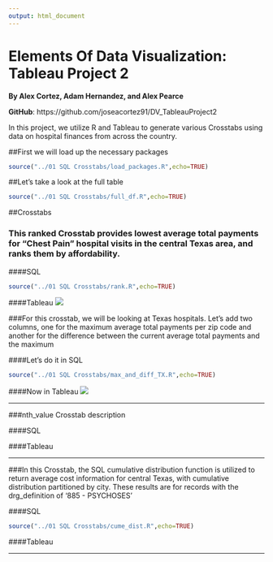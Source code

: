 ```yaml
---
output: html_document
---
```

Elements Of Data Visualization: Tableau Project 2
===
__By Alex Cortez, Adam Hernandez, and Alex Pearce__

__GitHub__: https://github.com/joseacortez91/DV_TableauProject2

In this project, we utilize R and Tableau to generate various Crosstabs using data on hospital finances from across the country.

##First we will load up the necessary packages

```r
source("../01 SQL Crosstabs/load_packages.R",echo=TRUE)
```

##Let's take a look at the full table
```r
source("../01 SQL Crosstabs/full_df.R",echo=TRUE)
```

##Crosstabs

### This ranked Crosstab provides lowest average total payments for "Chest Pain" hospital visits in the central Texas area, and ranks them by affordability. 
####SQL
```r
source("../01 SQL Crosstabs/rank.R",echo=TRUE)
```

####Tableau
![](./rank.png)

###For this crosstab, we will be looking at Texas hospitals. Let's add two columns, one for the maximum average total payments per zip code and another for the difference between the current average total payments and the maximum

####Let's do it in SQL
```r
source("../01 SQL Crosstabs/max_and_diff_TX.R",echo=TRUE)
```


####Now in Tableau
![](./max_and_diff_TX.png)

***

###nth_value Crosstab description

####SQL


####Tableau

***

###In this Crosstab, the SQL cumulative distribution function is utilized to return average cost information for central Texas, with cumulative distribution partitioned by city. These results are for records with the drg_definition of '885 - PSYCHOSES'

####SQL
```r
source("../01 SQL Crosstabs/cume_dist.R",echo=TRUE)
```

####Tableau

***
